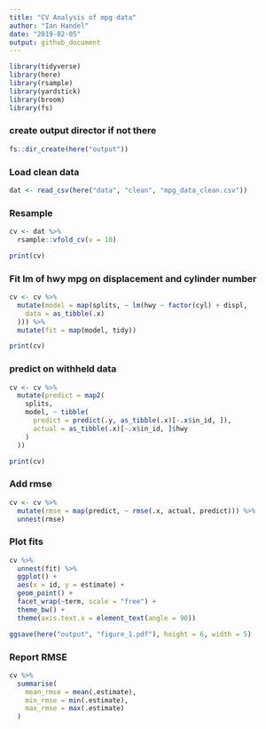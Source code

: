 ```yaml
---
title: "CV Analysis of mpg data"
author: "Ian Handel"
date: "2019-02-05"
output: github_document
---
```



```r
library(tidyverse)
library(here)
library(rsample)
library(yardstick)
library(broom)
library(fs)
```

### create output director if not there

```r
fs::dir_create(here("output"))
```

### Load clean data

```r
dat <- read_csv(here("data", "clean", "mpg_data_clean.csv"))
```

### Resample

```r
cv <- dat %>%
  rsample::vfold_cv(v = 10)

print(cv)
```

### Fit lm of hwy mpg on displacement and cylinder number

```r
cv <- cv %>%
  mutate(model = map(splits, ~ lm(hwy ~ factor(cyl) + displ,
    data = as_tibble(.x)
  ))) %>%
  mutate(fit = map(model, tidy))

print(cv)
```

### predict on withheld data

```r
cv <- cv %>%
  mutate(predict = map2(
    splits,
    model, ~ tibble(
      predict = predict(.y, as_tibble(.x)[-.x$in_id, ]),
      actual = as_tibble(.x)[-.x$in_id, ]$hwy
    )
  ))

print(cv)
```

### Add rmse

```r
cv <- cv %>%
  mutate(rmse = map(predict, ~ rmse(.x, actual, predict))) %>%
  unnest(rmse)
```

### Plot fits

```r
cv %>%
  unnest(fit) %>%
  ggplot() +
  aes(x = id, y = estimate) +
  geom_point() +
  facet_wrap(~term, scale = "free") +
  theme_bw() +
  theme(axis.text.x = element_text(angle = 90))

ggsave(here("output", "figure_1.pdf"), height = 6, width = 5)
```

### Report RMSE

```r
cv %>%
  summarise(
    mean_rmse = mean(.estimate),
    min_rmse = min(.estimate),
    max_rmse = max(.estimate)
  )
```


